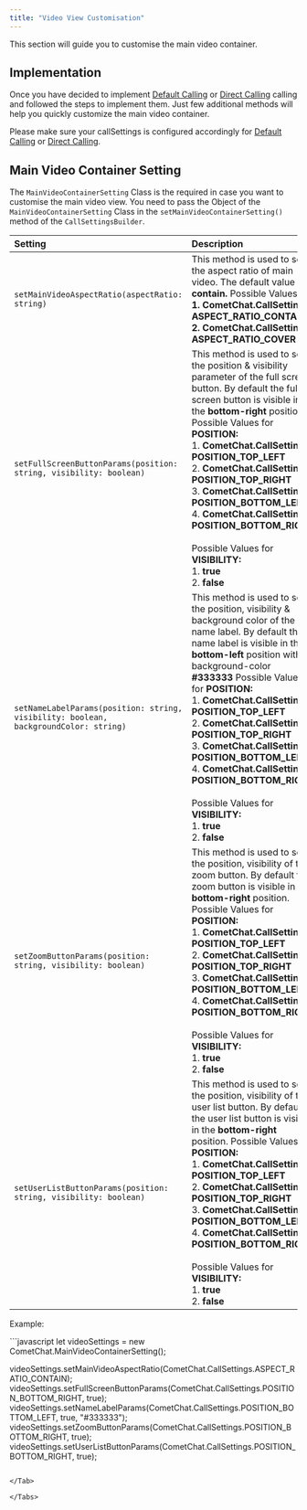 ```yaml
---
title: "Video View Customisation"
---
```




This section will guide you to customise the main video container.

## Implementation

Once you have decided to implement [Default Calling](/sdk/react-native/3.0/calling-default-calling) or [Direct Calling](/sdk/react-native/3.0/calling-direct-calling) calling and followed the steps to implement them. Just few additional methods will help you quickly customize the main video container.

Please make sure your callSettings is configured accordingly for [Default Calling](/sdk/react-native/3.0/calling-default-calling) or [Direct Calling](/sdk/react-native/3.0/calling-direct-calling).

## Main Video Container Setting

The `MainVideoContainerSetting` Class is the required in case you want to customise the main video view. You need to pass the Object of the `MainVideoContainerSetting` Class in the `setMainVideoContainerSetting()` method of the `CallSettingsBuilder`.

| Setting                                                                              | Description                                                                                                                                                                                                                                                                                                                                                                                                                                                                                                           |
| :------------------------------------------------------------------------------------ | :--------------------------------------------------------------------------------------------------------------------------------------------------------------------------------------------------------------------------------------------------------------------------------------------------------------------------------------------------------------------------------------------------------------------------------------------------------------------------------------------------------------------- |
| `setMainVideoAspectRatio(aspectRatio: string)`                                       | This method is used to set the aspect ratio of main video. The default value is **contain.** Possible Values: <br />**1. CometChat.CallSettings. ASPECT\_RATIO\_CONTAIN** <br />**2. CometChat.CallSettings. ASPECT\_RATIO\_COVER**                                                                                                                                                                                                                                                                                               |
| `setFullScreenButtonParams(position: string, visibility: boolean)`                   | This method is used to set the position & visibility parameter of the full screen button. By default the full screen button is visible in the **bottom-right** position. Possible Values for **POSITION:** <br />1. **CometChat.CallSettings. POSITION\_TOP\_LEFT** <br />2. **CometChat.CallSettings. POSITION\_TOP\_RIGHT** <br />3. **CometChat.CallSettings. POSITION\_BOTTOM\_LEFT** <br />4. **CometChat.CallSettings. POSITION\_BOTTOM\_RIGHT** <br /><br />Possible Values for **VISIBILITY:** <br />1. **true** <br />2. **false**                           |
| `setNameLabelParams(position: string, visibility: boolean, backgroundColor: string)` | This method is used to set the position, visibility & background color of the name label. By default the name label is visible in the **bottom-left** position with a background-color **#333333** Possible Values for **POSITION:** <br />1. **CometChat.CallSettings. POSITION\_TOP\_LEFT** <br />2. **CometChat.CallSettings. POSITION\_TOP\_RIGHT** <br />3. **CometChat.CallSettings. POSITION\_BOTTOM\_LEFT** <br />4. **CometChat.CallSettings. POSITION\_BOTTOM\_RIGHT** <br /><br />Possible Values for **VISIBILITY:** <br />1. **true** <br />2. **false** |
| `setZoomButtonParams(position: string, visibility: boolean)`                         | This method is used to set the position, visibility of the zoom button. By default the zoom button is visible in the **bottom-right** position. Possible Values for **POSITION:** <br />1. **CometChat.CallSettings. POSITION\_TOP\_LEFT** <br />2. **CometChat.CallSettings. POSITION\_TOP\_RIGHT** <br />3. **CometChat.CallSettings. POSITION\_BOTTOM\_LEFT** <br />4. **CometChat.CallSettings. POSITION\_BOTTOM\_RIGHT** <br /><br />Possible Values for **VISIBILITY:** <br />1. **true** <br />2. **false**                                                    |
| `setUserListButtonParams(position: string, visibility: boolean)`                     | This method is used to set the position, visibility of the user list button. By default the user list button is visible in the **bottom-right** position. Possible Values for **POSITION:** <br />1. **CometChat.CallSettings. POSITION\_TOP\_LEFT** <br />2. **CometChat.CallSettings. POSITION\_TOP\_RIGHT** <br />3. **CometChat.CallSettings. POSITION\_BOTTOM\_LEFT** <br />4. **CometChat.CallSettings. POSITION\_BOTTOM\_RIGHT** <br /><br />Possible Values for **VISIBILITY:** <br />1. **true** <br />2. **false**                                          |

Example:

<Tabs>
<Tab title="JavaScript">
```javascript
let videoSettings = new CometChat.MainVideoContainerSetting();

videoSettings.setMainVideoAspectRatio(CometChat.CallSettings.ASPECT_RATIO_CONTAIN);	videoSettings.setFullScreenButtonParams(CometChat.CallSettings.POSITION_BOTTOM_RIGHT, true);
videoSettings.setNameLabelParams(CometChat.CallSettings.POSITION_BOTTOM_LEFT, true, "#333333");
videoSettings.setZoomButtonParams(CometChat.CallSettings.POSITION_BOTTOM_RIGHT, true);
videoSettings.setUserListButtonParams(CometChat.CallSettings.POSITION_BOTTOM_RIGHT, true);
```

</Tab>

</Tabs>
